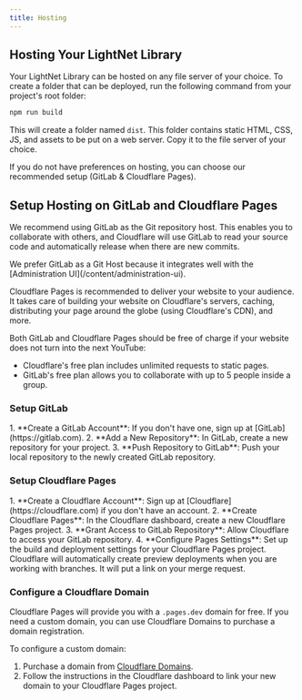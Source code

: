 ```yaml
---
title: Hosting
---
```



## Hosting Your LightNet Library

Your LightNet Library can be hosted on any file server of your choice. To create a folder that can be deployed, run the following command from your project's root folder:

```bash
npm run build
```

This will create a folder named `dist`. This folder contains static HTML, CSS, JS, and assets to be put on a web server. Copy it to the file server of your choice.

If you do not have preferences on hosting, you can choose our recommended setup (GitLab & Cloudflare Pages).

## Setup Hosting on GitLab and Cloudflare Pages

We recommend using GitLab as the Git repository host. This enables you to collaborate with others, and Cloudflare will use GitLab to read your source code and automatically release when there are new commits.

<Aside>
We prefer GitLab as a Git Host because it integrates well with the [Administration UI](/content/administration-ui).
</Aside>

Cloudflare Pages is recommended to deliver your website to your audience. It takes care of building your website on Cloudflare's servers, caching, distributing your page around the globe (using Cloudflare's CDN), and more.

Both GitLab and Cloudflare Pages should be free of charge if your website does not turn into the next YouTube:

- Cloudflare's free plan includes unlimited requests to static pages.
- GitLab's free plan allows you to collaborate with up to 5 people inside a group.

### Setup GitLab

<Steps>
1. **Create a GitLab Account**: If you don't have one, sign up at [GitLab](https://gitlab.com).
2. **Add a New Repository**: In GitLab, create a new repository for your project.
3. **Push Repository to GitLab**: Push your local repository to the newly created GitLab repository.
</Steps>

### Setup Cloudflare Pages

<Steps>
1. **Create a Cloudflare Account**: Sign up at [Cloudflare](https://cloudflare.com) if you don't have an account.
2. **Create Cloudflare Pages**: In the Cloudflare dashboard, create a new Cloudflare Pages project.
3. **Grant Access to GitLab Repository**: Allow Cloudflare to access your GitLab repository.
4. **Configure Pages Settings**: Set up the build and deployment settings for your Cloudflare Pages project.
</Steps>

<Aside type="tip">
Cloudflare will automatically create preview deployments when you are working with branches. It will put a link on your merge request.
</Aside>

### Configure a Cloudflare Domain

Cloudflare Pages will provide you with a `.pages.dev` domain for free. If you need a custom domain, you can use Cloudflare Domains to purchase a domain registration.

To configure a custom domain:
1. Purchase a domain from [Cloudflare Domains](https://www.cloudflare.com/products/registrar/).
2. Follow the instructions in the Cloudflare dashboard to link your new domain to your Cloudflare Pages project.

